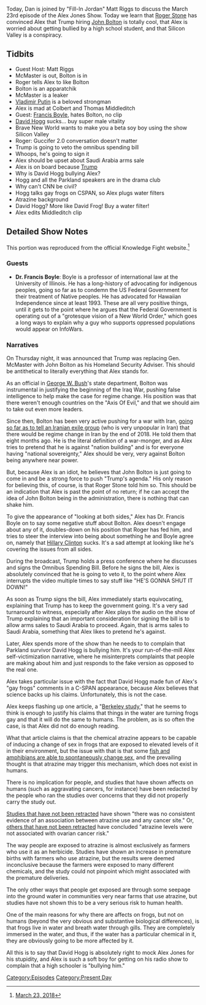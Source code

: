 {{DEFAULTSORT:
    #_EPISODE_0142:March 23, 2018
}}{{Episode
    | title           = March 23, 2018
    | caption         = Listen to this episode on [https://knowledgefight.libsyn.com/knowledge-fight-march-23-2018 Libsyn] [https://open.spotify.com/episode/4z7pUzkaECch7bko7u5ogo Spotify], Read the [[Transcript/142: March 23, 2018|Unofficial Transcript]]
    | episodeNumber   = 142
    | length          = 01:17:03
    | airDate         = March 26, 2018
    | coverageDate    = March 23, 2018
    | episodeType     = [[:Category:Present Day|Present Day]]
    | appearance      = [[Matt Riggs]], [[HR McMaster]], [[John Bolton]], [[Roger Stone]], [[Vladimir Putin]], [[Stephen Colbert]], [[Thomas Middleditch]], [[Francis Boyle]], [[David Hogg]]
    | beverage        = Ice Mountain Black Cherry
    | oocDrop         = Bernie Impression
    | previousEpisode = [[141: March 20-22, 2018]]
    | nextEpisode     = [[143: March 25-31 Part 1]]
}}

{{Stub}}

Today, Dan is joined by "Fill-In Jordan" Matt Riggs to discuss the March 23rd episode of the Alex Jones Show. Today we learn that [[Roger Stone]] has convinced Alex that Trump hiring [[John Bolton]] is totally cool, that Alex is worried about getting bullied by a high school student, and that Silicon Valley is a conspiracy.

==Tidbits==

*Guest Host: Matt Riggs
*McMaster is out, Bolton is in
*Roger tells Alex to like Bolton
*Bolton is an apparatchik
*McMaster is a leaker
*[[Vladimir Putin]] is a beloved strongman
*Alex is mad at Colbert and Thomas Middleditch
*Guest: [[Francis Boyle]], hates Bolton, no clip
*[[David Hogg]] sucks... buy super male vitality
*Brave New World wants to make you a beta soy boy using the show Silicon Valley
*Roger: Guccifer 2.0 conversation doesn't matter
*Trump is going to veto the omnibus spending bill
*Whoops, he's going to sign it
*Alex should be upset about Saudi Arabia arms sale
*Alex is on board because [[Donald Trump|Trump]]
*Why is David Hogg bullying Alex?
*Hogg and all the Parkland speakers are in the drama club
*Why can't CNN be civil?
*Hogg talks gay frogs on CSPAN, so Alex plugs water filters
*Atrazine background
*David Hogg? More like David Frog! Buy a water filter!
*Alex edits Middleditch clip

==Detailed Show Notes==

This portion was reproduced from the official Knowledge Fight website.<ref>[https://knowledgefight.com/the-past/2018/3/25/march-23-2018 March 23, 2018]</ref>

===Guests===

*'''Dr. Francis Boyle''': Boyle is a professor of international law at the University of Illinois. He has a long-history of advocating for indigenous peoples, going so far as to condemn the US Federal Government for their treatment of Native peoples. He has advocated for Hawaiian Independence since at least 1993. These are all very positive things, until it gets to the point where he argues that the Federal Government is operating out of a "grotesque vision of a New World Order," which goes a long ways to explain why a guy who supports oppressed populations would appear on InfoWars.

===Narratives===

On Thursday night, it was announced that Trump was replacing Gen. McMaster with John Bolton as his Homeland Security Adviser. This should be antithetical to literally everything that Alex stands for.

As an official in [[George W Bush|George W. Bush]]'s state department, Bolton was instrumental in justifying the beginning of the Iraq War, pushing false intelligence to help make the case for regime change. His position was that there weren't enough countries on the "Axis Of Evil," and that we should aim to take out even more leaders.

Since then, Bolton has been very active pushing for a war with Iran, [https://theintercept.com/2018/03/23/heres-john-bolton-promising-regime-change-iran-end-2018/ going so far as to tell an Iranian exile group] (who is very unpopular in Iran) that there would be regime change in Iran by the end of 2018. He told them that eight months ago. He is the literal definition of a war-monger, and as Alex tries to pretend that he is against "nation building" and is for everyone having "national sovereignty," Alex should be very, very against Bolton being anywhere near power.

But, because Alex is an idiot, he believes that John Bolton is just going to come in and be a strong force to push "Trump's agenda." His only reason for believing this, of course, is that Roger Stone told him so. This should be an indication that Alex is past the point of no return; if he can accept the idea of John Bolton being in the administration, there is nothing that can shake him.

To give the appearance of "looking at both sides," Alex has Dr. Francis Boyle on to say some negative stuff about Bolton. Alex doesn't engage about any of it, doubles-down on his position that Roger has fed him, and tries to steer the interview into being about something he and Boyle agree on, namely that [[Hillary Clinton]] sucks. It's a sad attempt at looking like he's covering the issues from all sides.

During the broadcast, Trump holds a press conference where he discusses and signs the Omnibus Spending Bill. Before he signs the bill, Alex is absolutely convinced that he is going to veto it, to the point where Alex interrupts the video multiple times to say stuff like "HE'S GONNA SHUT IT DOWN!"

As soon as Trump signs the bill, Alex immediately starts equivocating, explaining that Trump has to keep the government going. It's a very sad turnaround to witness, especially after Alex plays the audio on the show of Trump explaining that an important consideration for signing the bill is to allow arms sales to Saudi Arabia to proceed. Again, that is arms sales to Saudi Arabia, something that Alex likes to pretend he's against.

Later, Alex spends more of the show than he needs to to complain that Parkland survivor David Hogg is bullying him. It's your run-of-the-mill Alex self-victimization narrative, where he misinterprets complaints that people are making about him and just responds to the fake version as opposed to the real one.

Alex takes particular issue with the fact that David Hogg made fun of Alex's "gay frogs" comments in a C-SPAN appearance, because Alex believes that science backs up his claims. Unfortunately, this is not the case.

Alex keeps flashing up one article, a "[http://news.berkeley.edu/2010/03/01/frogs/ Berkeley study]," that he seems to think is enough to justify his claims that things in the water are turning frogs gay and that it will do the same to humans. The problem, as is so often the case, is that Alex did not do enough reading.

What that article claims is that the chemical atrazine appears to be capable of inducing a change of sex in frogs that are exposed to elevated levels of it in their environment, but the issue with that is that some [https://www.vice.com/en_uk/article/vbgvw4/a-quick-refresher-the-truth-about-water-making-you-gay fish and amphibians are able to spontaneously change sex], and the prevailing thought is that atrazine may trigger this mechanism, which does not exist in humans.

There is no implication for people, and studies that have shown affects on humans (such as aggravating cancers, for instance) have been redacted by the people who ran the studies over concerns that they did not properly carry the study out.

[https://www.ncbi.nlm.nih.gov/pmc/articles/PMC3230407/ Studies that have not been retracted] have shown "there was no consistent evidence of an association between atrazine use and any cancer site." Or, [https://www.ncbi.nlm.nih.gov/pmc/articles/PMC5072122/ others that have not been retracted] have concluded "atrazine levels were not associated with ovarian cancer risk."

The way people are exposed to atrazine is almost exclusively as farmers who use it as an herbicide. Studies have shown an increase in premature births with farmers who use atrazine, but the results were deemed inconclusive because the farmers were exposed to many different chemicals, and the study could not pinpoint which might associated with the premature deliveries.

The only other ways that people get exposed are through some seepage into the ground water in communities very near farms that use atrazine, but studies have not shown this to be a very serious risk to human health.

One of the main reasons for why there are affects on frogs, but not on humans (beyond the very obvious and substantive biological differences), is that frogs live in water and breath water through gills. They are completely immersed in the water, and thus, if the water has a particular chemical in it, they are obviously going to be more affected by it.

All this is to say that David Hogg is absolutely right to mock Alex Jones for his stupidity, and Alex is such a soft boy for getting on his radio show to complain that a high schooler is "bullying him."

[[Category:Episodes]]
[[Category:Present Day]]
